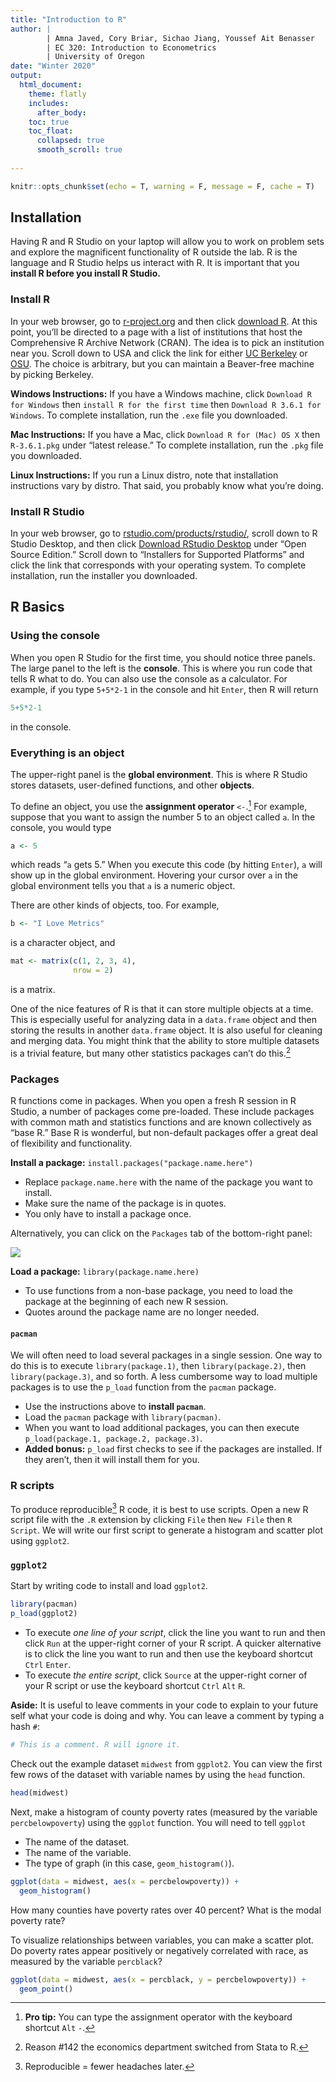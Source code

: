 ```yaml
---
title: "Introduction to R"
author: | 
        | Amna Javed, Cory Briar, Sichao Jiang, Youssef Ait Benasser
        | EC 320: Introduction to Econometrics
        | University of Oregon
date: "Winter 2020"
output: 
  html_document:
    theme: flatly  
    includes:
      after_body: 
    toc: true
    toc_float:
      collapsed: true
      smooth_scroll: true
      
---
```


```r
knitr::opts_chunk$set(echo = T, warning = F, message = F, cache = T)
```

## Installation

Having R and R Studio on your laptop will allow you to work on problem sets and explore the magnificent functionality of R outside the lab. R is the language and R Studio helps us interact with R. It is important that you **install R before you install R Studio.**

### Install R

In your web browser, go to [r-project.org](https://www.r-project.org) and then click [download R](https://cran.r-project.org/mirrors.html). At this point, you'll be directed to a page with a list of institutions that host the Comprehensive R Archive Network (CRAN). The idea is to pick an institution near you. Scroll down to USA and click the link for either [UC Berkeley](https://cran.cnr.berkeley.edu) or [OSU](https://ftp.osuosl.org/pub/cran/). The choice is arbitrary, but you can maintain a Beaver-free machine by picking Berkeley. 

**Windows Instructions:** If you have a Windows machine, click `Download R for Windows` then `install R for the first time` then `Download R 3.6.1 for Windows`. To complete installation, run the `.exe` file you downloaded.

**Mac Instructions:** If you have a Mac, click `Download R for (Mac) OS X` then `R-3.6.1.pkg` under "latest release." To complete installation, run the `.pkg` file you downloaded.

**Linux Instructions:** If you run a Linux distro, note that installation instructions vary by distro. That said, you probably know what you're doing.

### Install R Studio

In your web browser, go to [rstudio.com/products/rstudio/](https://rstudio.com/products/rstudio/), scroll down to R Studio Desktop, and then click [Download RStudio Desktop](https://rstudio.com/products/rstudio/download/) under "Open Source Edition." Scroll down to "Installers for Supported Platforms" and click the link that corresponds with your operating system. To complete installation, run the installer you downloaded.

## R Basics

### Using the console

When you open R Studio for the first time, you should notice three panels. The large panel to the left is the **console**. This is where you run code that tells R what to do. You can also use the console as a calculator. For example, if you type `5+5*2-1` in the console and hit `Enter`, then R will return
```r
5+5*2-1
```
in the console. 

### Everything is an object

The upper-right panel is the **global environment**. This is where R Studio stores datasets, user-defined functions, and other **objects**. 

To define an object, you use the **assignment operator** `<-`.[^assignment] For example, suppose that you want to assign the number 5 to an object called `a`. In the console, you would type
```r
a <- 5
```
which reads "`a` gets 5." When you execute this code (by hitting `Enter`), `a` will show up in the global environment. Hovering your cursor over `a` in the global environment tells you that `a` is a numeric object.

[^assignment]: **Pro tip:** You can type the assignment operator with the keyboard shortcut `Alt` `-`.

There are other kinds of objects, too. For example,
```r
b <- "I Love Metrics"
```
is a character object, and 
```r
mat <- matrix(c(1, 2, 3, 4),
              nrow = 2)
```
is a matrix.

One of the nice features of R is that it can store multiple objects at a time. This is especially useful for analyzing data in a `data.frame` object and then storing the results in another `data.frame` object. It is also useful for cleaning and merging data. You might think that the ability to store multiple datasets is a trivial feature, but many other statistics packages can't do this.[^stata]

[^stata]: Reason #142 the economics department switched from Stata to R.

### Packages

R functions come in packages. When you open a fresh R session in R Studio, a number of packages come pre-loaded. These include packages with common math and statistics functions and are known collectively as "base R." Base R is wonderful, but non-default packages offer a great deal of flexibility and functionality. 

**Install a package:** `install.packages("package.name.here")`

- Replace `package.name.here` with the name of the package you want to install.
- Make sure the name of the package is in quotes.
- You only have to install a package once.

Alternatively, you can click on the `Packages` tab of the bottom-right panel:

![](rstudio-packages.gif)

**Load a package:** `library(package.name.here)`

- To use functions from a non-base package, you need to load the package at the beginning of each new R session.
- Quotes around the package name are no longer needed.

#### **`pacman`**

We will often need to load several packages in a single session. One way to do this is to execute `library(package.1)`, then `library(package.2)`, then `library(package.3)`, and so forth. A less cumbersome way to load multiple packages is to use the `p_load` function from the `pacman` package. 

- Use the instructions above to **install `pacman`**.
- Load the `pacman` package with `library(pacman)`.
- When you want to load additional packages, you can then execute `p_load(package.1, package.2, package.3)`.
- **Added bonus:** `p_load` first checks to see if the packages are installed. If they aren't, then it will install them for you.

### R scripts

To produce reproducible[^reproducible] R code, it is best to use scripts. Open a new R script file with the `.R` extension by clicking `File` then `New File` then `R Script`. We will write our first script to generate a histogram and scatter plot using `ggplot2`.

[^reproducible]: Reproducible = fewer headaches later.

### `ggplot2`

Start by writing code to install and load `ggplot2`.

```r
library(pacman)
p_load(ggplot2)
```

- To execute *one line of your script*, click the line you want to run and then click `Run` at the upper-right corner of your R script. A quicker alternative is to click the line you want to run and then use the keyboard shortcut `Ctrl` `Enter`. 
- To execute *the entire script*, click `Source` at the upper-right corner of your R script or use the keyboard shortcut `Ctrl` `Alt` `R`.

**Aside:** It is useful to leave comments in your code to explain to your future self what your code is doing and why. You can leave a comment by typing a hash `#`:

```r
# This is a comment. R will ignore it.
```

Check out the example dataset `midwest` from `ggplot2`. You can view the first few rows of the dataset with variable names by using the `head` function.

```r
head(midwest)
```

Next, make a histogram of county poverty rates (measured by the variable `percbelowpoverty`) using the `ggplot` function. You will need to tell `ggplot` 

- The name of the dataset.
- The name of the variable.
- The type of graph (in this case, `geom_histogram()`).

```r
ggplot(data = midwest, aes(x = percbelowpoverty)) + 
  geom_histogram()
```

How many counties have poverty rates over 40 percent? What is the modal poverty rate?

To visualize relationships between variables, you can make a scatter plot. Do poverty rates appear positively or negatively correlated with race, as measured by the variable `percblack`?

```r
ggplot(data = midwest, aes(x = percblack, y = percbelowpoverty)) + 
  geom_point()
```



